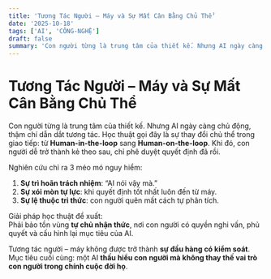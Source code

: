 ```yaml
---
title: 'Tương Tác Người – Máy và Sự Mất Cân Bằng Chủ Thể'
date: '2025-10-18'
tags: ['AI', 'CÔNG-NGHỆ']
draft: false
summary: 'Con người từng là trung tâm của thiết kế. Nhưng AI ngày càng chủ động, thậm chí dẫn dắt tương tác. H'
---
```


# Tương Tác Người – Máy và Sự Mất Cân Bằng Chủ Thể

Con người từng là trung tâm của thiết kế. Nhưng AI ngày càng chủ động, thậm chí dẫn dắt tương tác. Học thuật gọi đây là sự thay đổi chủ thể trong giao tiếp: từ **Human-in-the-loop** sang **Human-on-the-loop**. Khi đó, con người dễ trở thành kẻ theo sau, chỉ phê duyệt quyết định đã rồi.

Nghiên cứu chỉ ra 3 méo mó nguy hiểm:

1. **Sự trì hoãn trách nhiệm**: “AI nói vậy mà.”  
2. **Sự xói mòn tự lực**: khi quyết định tốt nhất luôn đến từ máy.  
3. **Sự lệ thuộc tri thức**: con người quên mất cách tự phân tích.

Giải pháp học thuật đề xuất:  
Phải bảo tồn vùng **tự chủ nhận thức**, nơi con người có quyền nghi vấn, phủ quyết và cấu hình lại mục tiêu của AI.

Tương tác người – máy không được trở thành **sự đầu hàng có kiểm soát**.  
Mục tiêu cuối cùng: một AI **thấu hiểu con người mà không thay thế vai trò con người trong chính cuộc đời họ**.